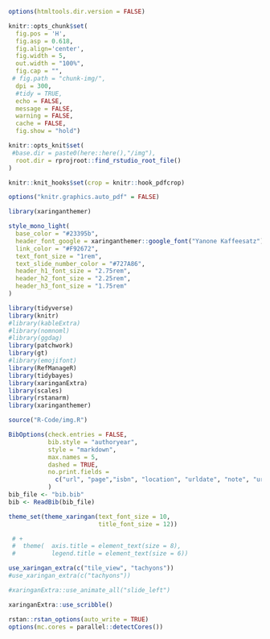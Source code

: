 
<style>

.center2 {
  margin: 0;
  position: absolute;
  top: 50%;
  left: 50%;
  -ms-transform: translate(-50%, -50%);
  transform: translate(-50%, -50%);
}

</style>





```r
options(htmltools.dir.version = FALSE)
```


  


```r
knitr::opts_chunk$set(
  fig.pos = 'H',
  fig.asp = 0.618,
  fig.align='center',
  fig.width = 5,
  out.width = "100%",
  fig.cap = "", 
 # fig.path = "chunk-img/",
  dpi = 300,
  #tidy = TRUE,
  echo = FALSE,
  message = FALSE,
  warning = FALSE,
  cache = FALSE,
  fig.show = "hold")

knitr::opts_knit$set(
 #base.dir = paste0(here::here(),"/img"),
  root.dir = rprojroot::find_rstudio_root_file()
)

knitr::knit_hooks$set(crop = knitr::hook_pdfcrop)

options("knitr.graphics.auto_pdf" = FALSE)
```




```r
library(xaringanthemer)

style_mono_light(
  base_color = "#23395b",
  header_font_google = xaringanthemer::google_font("Yanone Kaffeesatz"),
  link_color = "#F92672",
  text_font_size = "1rem",
  text_slide_number_color = "#727A86",
  header_h1_font_size = "2.75rem",
  header_h2_font_size = "2.25rem",
  header_h3_font_size = "1.75rem"
)

```



```r
library(tidyverse)
library(knitr)
#library(kableExtra)
#library(nomnoml)
#library(ggdag)
library(patchwork)
library(gt)
#library(emojifont)
library(RefManageR)
library(tidybayes)
library(xaringanExtra)
library(scales)
library(rstanarm)
library(xaringanthemer)
```

```r
source("R-Code/img.R")
```




```r
BibOptions(check.entries = FALSE, 
           bib.style = "authoryear", 
           style = "markdown",
           max.names = 5,
           dashed = TRUE,
           no.print.fields = 
             c("url", "page","isbn", "location", "urldate", "note", "urldate", "issn")
           )
bib_file <- "bib.bib"
bib <- ReadBib(bib_file)
```



```r
theme_set(theme_xaringan(text_font_size = 10,
                         title_font_size = 12))

 # +
 #  theme(  axis.title = element_text(size = 8),
 #          legend.title = element_text(size = 6))

```


```r
use_xaringan_extra(c("tile_view", "tachyons"))
#use_xaringan_extra(c("tachyons"))

#xaringanExtra::use_animate_all("slide_left")
```



```r
xaringanExtra::use_scribble()
```



```r
rstan::rstan_options(auto_write = TRUE)
options(mc.cores = parallel::detectCores())
```
